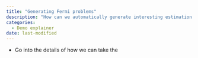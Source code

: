 ```yaml
---
title: "Generating Fermi problems"
description: "How can we automatically generate interesting estimation problems?"
categories:
  - Demo explainer
date: last-modified
---
```


- Go into the details of how we can take the 